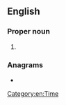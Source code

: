 ==English==

===Proper noun===
{{en-proper noun}}

# {{initialism of|lang=en|Greenwich Mean Time}}

===Anagrams===
* {{anagrams|en|mgt|mgt.|mtg.|tmg}}

[[Category:en:Time]]